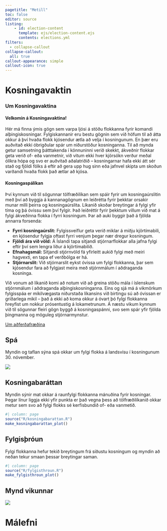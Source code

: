 ```yaml
---
pagetitle: "Metill"
toc: false
editor: source
listing:
    - id: election-content
      template: ejs/election-content.ejs
      contents: elections.yml
filters:
  - collapse-callout
collapse-callout:
  all: true
callout-appearance: simple
callout-icon: true
---
```


# Kosningavaktin {.column-page}

::: {.callout-note collapse="true"}

### Um Kosningavaktina

#### Velkomin á Kosningavaktina! 

Hér má finna ýmis gögn sem varpa ljósi á stöðu flokkanna fyrir komandi alþingiskosningar. Fylgiskannanir eru bestu gögnin sem við höfum til að átta okkur á því hvaða flokk kjósendur ætla að velja í kosningunum. En þær eru auðvitað ekki óbrigðular spár um niðurstöður kosninganna. Til að mynda getur samsetning þátttakenda í könnuninni verið skekkt, ákveðnir flokkar geta verið of- eða vanmetnir, við vitum ekki hver kjörsókn verður meðal ólíkra hópa og svo er auðvitað aðalatriðið – kosningarnar hafa ekki átt sér stað og fjöldi fólks á eftir að gera upp hug sinn eða jafnvel skipta um skoðun varðandi hvaða flokk það ætlar að kjósa. 

#### Kosningaspálíkan

Því kynnum við til sögunnar tölfræðilíkan sem spáir fyrir um kosningaúrslitin með því að byggja á kannanagögnum en leiðrétta fyrir þekktar orsakir munar milli þeirra og kosningaúrslita. Líkanið skoðar breytingar á fylgi yfir tíma og þá óvissu sem því fylgir. Það leiðréttir fyrir þekktum villum við mat á fylgi ákveðinna flokka í fyrri kosningum. Þar að auki byggir það á fjölda annarra forsenda:

*	**Fyrri kosningaúrslit:** Fylgissveiflur geta verið miklar á miðju kjörtímabili, en kjósendur fylgja oftast fyrri venjum þegar nær dregur kosningum.
*	**Fjöldi ára við völd:** Á Íslandi tapa sitjandi stjórnarflokkar alla jafna fylgi eftir því sem lengra líður á kjörtímabilið.
*	**Efnahagsmál:** Sitjandi stjórnvöld fá yfirleitt aukið fylgi með meiri hagvexti, en tapa ef verðbólga er há.
*	**Stjórnarslit:** Við stjórnarslit eykst óvissa um fylgi flokkanna, þar sem kjósendur fara að fylgjast meira með stjórnmálum í aðdraganda kosninga.

Við vonum að líkanið komi að notum við að greina stöðu mála í íslenskum stjórnmálum í aðdraganda alþingiskosninganna. Eins og sjá má á vikmörkum fylgisspáa er mikilvægasta niðurstaða líkansins við birtingu sú að óvissan er gríðarlega mikil – það á ekki að koma okkur á óvart þó fylgi flokkanna hreyfist um nokkur prósentustig á lokametrunum. Á næstu vikum kynnum við til sögunnar fleiri gögn byggð á kosningaspánni, svo sem spár yfir fjölda þingmanna og möguleg stjórnarmynstur.

[Um aðferðafræðina](Kosningar/UmLikanid.qmd){.btn .btn-outline-primary .btn role="button" data-toggle="tooltip" title="Smelltu hér til að lesa um aðferðafræði spálíkansins"}

:::



## Spá {.column-page}

Myndin og taflan sýna spá okkar um fylgi flokka á landsvísu í kosningunum 30. nóvember.

![](Figures/Preds/election_prediction.png)

## Kosningabaráttan {.column-page}

Myndin sýnir mat okkar á raunfylgi flokkanna mánuðina fyrir kosningar. Þegar línur liggja ekki yfir punkta er það vegna þess að tölfræðilíkanið okkar metur sem svo að fylgi flokks sé kerfisbundið of- eða vanmetið.

```r
#| column: page
source("R/kosningabarattan.R")
make_kosningabarattan_plot()
```

## Fylgisþróun {.column-page}

Fylgi flokkanna hefur tekið breytingum frá síðustu kosningum og myndin að neðan tekur smaan þessar breytingar saman.

```r
#| column: page
source("R/fylgisthroun.R")
make_fylgisthroun_plot()
```



::: {.photo-of-the-week .column-screen}

# Mynd vikunnar

![](Figures/col_plot_applicants_monthly_fp.png)

:::

# Málefni {.column-page}



::: {#election-content .column-page}
:::